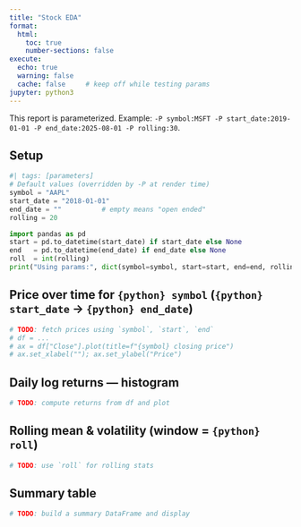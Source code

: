 ---
title: "Stock EDA"
format:
  html:
    toc: true
    number-sections: false
execute:
  echo: true
  warning: false
  cache: false     # keep off while testing params
jupyter: python3
---

::: callout-note
This report is parameterized. Example:
`-P symbol:MSFT -P start_date:2019-01-01 -P end_date:2025-08-01 -P rolling:30`.
:::

## Setup

```{python}
#| tags: [parameters]
# Default values (overridden by -P at render time)
symbol = "AAPL"
start_date = "2018-01-01"
end_date = ""          # empty means "open ended"
rolling = 20
```

```{python}
import pandas as pd
start = pd.to_datetime(start_date) if start_date else None
end   = pd.to_datetime(end_date) if end_date else None
roll  = int(rolling)
print("Using params:", dict(symbol=symbol, start=start, end=end, rolling=roll))
```

## Price over time for `{python} symbol` (`{python} start_date` → `{python} end_date`)

```{python}
# TODO: fetch prices using `symbol`, `start`, `end`
# df = ...
# ax = df["Close"].plot(title=f"{symbol} closing price")
# ax.set_xlabel(""); ax.set_ylabel("Price")
```

## Daily log returns — histogram

```{python}
# TODO: compute returns from df and plot
```

## Rolling mean & volatility (window = `{python} roll`)

```{python}
# TODO: use `roll` for rolling stats
```

## Summary table

```{python}
# TODO: build a summary DataFrame and display
```
